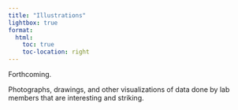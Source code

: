 ```yaml
---
title: "Illustrations"
lightbox: true
format:
  html:
    toc: true      
    toc-location: right
---
```


Forthcoming.

Photographs, drawings, and other visualizations of data done by lab members that are interesting and striking.
